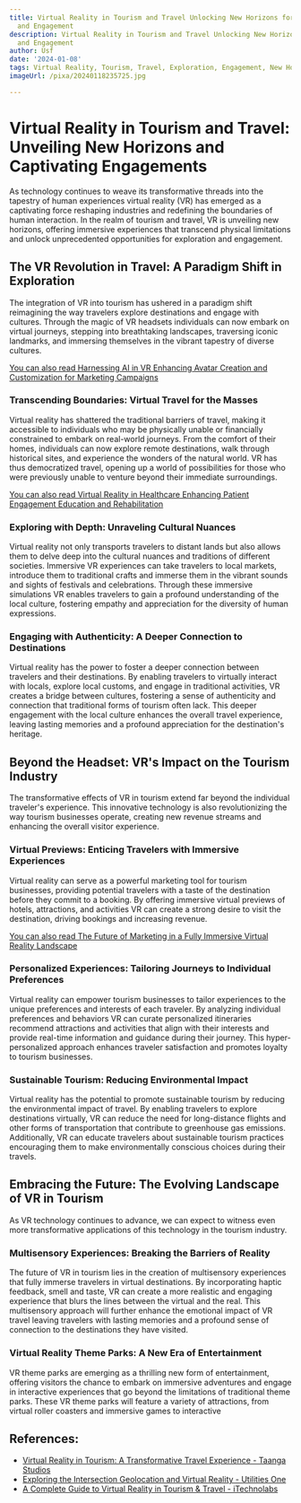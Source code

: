 ```yaml
---
title: Virtual Reality in Tourism and Travel Unlocking New Horizons for Exploration
  and Engagement
description: Virtual Reality in Tourism and Travel Unlocking New Horizons for Exploration
  and Engagement
author: Usf
date: '2024-01-08'
tags: Virtual Reality, Tourism, Travel, Exploration, Engagement, New Horizons
imageUrl: /pixa/20240118235725.jpg

---
```

# Virtual  Reality  in Tourism and Travel: Unveiling New  Horizons  and Captivating Engagements

As technology continues to weave its transformative threads into  the  tapestry of human experiences virtual  reality (VR) has emerged as a captivating force reshaping industries and redefining the boundaries of human  interaction. In the realm of tourism and travel, VR  is unveiling new horizons, offering  immersive  experiences that transcend physical limitations and unlock unprecedented opportunities for exploration and engagement.

## The VR Revolution in Travel:  A Paradigm Shift in Exploration

The integration of VR into tourism has  ushered in a paradigm shift reimagining the way travelers explore  destinations and engage with cultures. Through the magic of VR headsets individuals  can now embark on virtual journeys, stepping into breathtaking landscapes, traversing iconic landmarks, and immersing themselves in the vibrant tapestry of diverse cultures.

[You  can also read Harnessing AI  in VR Enhancing Avatar Creation and Customization for Marketing Campaigns](Harnessing%20AI%20in%20VR%20Enhancing%20Avatar%20Creation%20and%20Customization%20for%20Marketing%20Campaigns)


### Transcending Boundaries:  Virtual Travel for the  Masses

Virtual reality has shattered the  traditional barriers of travel, making it accessible to individuals who may  be physically unable or financially constrained to embark on real-world journeys. From the comfort of their homes, individuals can  now explore remote destinations, walk through historical sites, and experience  the wonders  of the natural  world. VR has thus democratized  travel, opening up a world of possibilities for those who were previously unable to venture beyond their immediate surroundings.

[You can also read Virtual Reality in Healthcare  Enhancing Patient Engagement Education and Rehabilitation](Virtual%20Reality%20in%20Healthcare%20Enhancing%20Patient%20Engagement%2C%20Education%2C%20and%20Rehabilitation)


### Exploring with Depth: Unraveling Cultural Nuances

Virtual reality not only transports travelers  to distant lands but also allows them to delve  deep into the cultural nuances  and traditions of  different societies. Immersive VR experiences  can take travelers to local  markets, introduce them to  traditional  crafts and immerse them in the vibrant sounds and sights of festivals and celebrations. Through these immersive simulations VR enables travelers to gain a profound understanding of the local culture, fostering empathy and appreciation for the diversity of human expressions.

###  Engaging with Authenticity: A  Deeper Connection to Destinations

Virtual reality  has the power to foster a deeper connection between travelers and their destinations. By enabling travelers to virtually interact  with locals, explore local customs, and engage in traditional  activities, VR creates a bridge between  cultures, fostering  a sense of authenticity  and connection  that traditional forms of  tourism  often lack. This deeper engagement  with the local culture enhances the overall travel experience,  leaving lasting memories and a profound appreciation for the destination's heritage.

## Beyond  the Headset: VR's Impact on the Tourism Industry

The transformative effects of VR in tourism  extend far beyond the individual traveler's experience. This innovative technology is also revolutionizing  the way tourism businesses operate, creating new revenue streams and enhancing the overall visitor experience.

### Virtual Previews: Enticing Travelers  with Immersive Experiences

Virtual reality can serve as a powerful marketing tool for  tourism  businesses,  providing potential travelers with a taste of the destination  before they  commit to a booking. By  offering immersive virtual previews of hotels, attractions, and activities VR can create a strong  desire to visit the destination, driving bookings and increasing revenue.

[You can also read The  Future of Marketing in a Fully Immersive Virtual Reality Landscape](The%20Future%20of%20Marketing%20in%20a%20Fully%20Immersive%20Virtual%20Reality%20Landscape)


### Personalized Experiences: Tailoring Journeys to Individual Preferences

Virtual reality can empower tourism businesses to tailor experiences to the unique preferences and interests of  each traveler. By analyzing individual preferences and behaviors VR can curate personalized  itineraries recommend attractions and activities that align with their interests and provide real-time information and guidance during their journey. This hyper-personalized approach enhances traveler satisfaction and promotes loyalty to tourism businesses.

### Sustainable Tourism:  Reducing Environmental Impact

Virtual reality has the potential to promote  sustainable tourism by reducing the environmental impact of travel. By enabling travelers to explore  destinations virtually, VR can reduce the need for long-distance flights and other forms of transportation that contribute  to greenhouse gas emissions. Additionally, VR can educate travelers about  sustainable tourism practices encouraging them to make environmentally conscious choices during their travels.

## Embracing the Future:  The Evolving Landscape of  VR in Tourism

As VR technology continues to advance, we can expect to witness even more transformative applications of this technology in the tourism industry.

### Multisensory Experiences: Breaking the Barriers of Reality

The future of VR in tourism lies in the  creation of multisensory experiences that fully immerse travelers  in virtual destinations. By incorporating haptic  feedback, smell and taste, VR can create a more  realistic and engaging experience that blurs the lines between the virtual and the real.  This multisensory approach will further enhance the emotional impact of  VR travel leaving travelers with lasting memories and a profound  sense of  connection to the  destinations  they have visited.

### Virtual Reality Theme Parks: A New Era of  Entertainment

VR theme parks are emerging as a thrilling new form of  entertainment, offering visitors the chance to embark on immersive adventures and engage in interactive experiences that go beyond the limitations of traditional theme parks. These VR theme parks will feature a variety of attractions, from virtual roller coasters  and immersive games to interactive

## References:
- [Virtual Reality in Tourism: A Transformative Travel Experience - Taanga Studios](https://www.taangastudios.com/post/virtual-reality-in-tourism)
- [Exploring the Intersection Geolocation and Virtual Reality - Utilities One](https://utilitiesone.com/exploring-the-intersection-geolocation-and-virtual-reality)
- [A Complete Guide to Virtual Reality in Tourism & Travel - iTechnolabs](https://itechnolabs.ca/virtual-reality-in-tourism-travel/)
